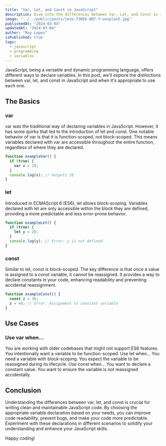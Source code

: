 ```yaml
---
title: "Var, Let, and Const in JavaScript"
description: Dive into the differences between Var, Let, and Const in JavaScript and learn when to use each one.
image: "../../public/posts/jexo-73REk-BB7-Y-unsplash.jpg"
publishedAt: "2024-03-04"
updatedAt: "2024-03-04"
author: "Roy Lopez"
isPublished: true
tags:
  - javascript
  - programming
  - variables
---
```


JavaScript, being a versatile and dynamic programming language, offers different ways to declare variables. In this post, we'll explore the distinctions between var, let, and const in JavaScript and when it's appropriate to use each one.

## The Basics

### var

var was the traditional way of declaring variables in JavaScript. However, it has some quirks that led to the introduction of let and const. One notable behavior of var is that it is function-scoped, not block-scoped. This means variables declared with var are accessible throughout the entire function, regardless of where they are declared.

```javascript
function exampleVar() {
  if (true) {
    var x = 10;
  }
  console.log(x); // Outputs 10
}
```

### let

Introduced in ECMAScript 6 (ES6), let allows block-scoping. Variables declared with let are only accessible within the block they are defined, providing a more predictable and less error-prone behavior.

```javascript
function exampleLet() {
  if (true) {
    let y = 20;
  }
  console.log(y); // Error: y is not defined
}
```

### const

Similar to let, const is block-scoped. The key difference is that once a value is assigned to a const variable, it cannot be reassigned. It provides a way to declare constants in your code, enhancing readability and preventing accidental reassignment.

```javascript
function exampleConst() {
  const z = 30;
  z = 40; // Error: Assignment to constant variable
}
```

## Use Cases

### Use var when...

You are working with older codebases that might not support ES6 features.
You intentionally want a variable to be function-scoped.
Use let when...
You need a variable with block-scoping.
You expect the variable to be reassigned during its lifecycle.
Use const when...
You want to declare a constant value.
You want to ensure the variable is not reassigned accidentally.

## Conclusion

Understanding the differences between var, let, and const is crucial for writing clean and maintainable JavaScript code. By choosing the appropriate variable declaration based on your needs, you can improve code readability, prevent bugs, and make your code more predictable. Experiment with these declarations in different scenarios to solidify your understanding and enhance your JavaScript skills.

Happy coding!
